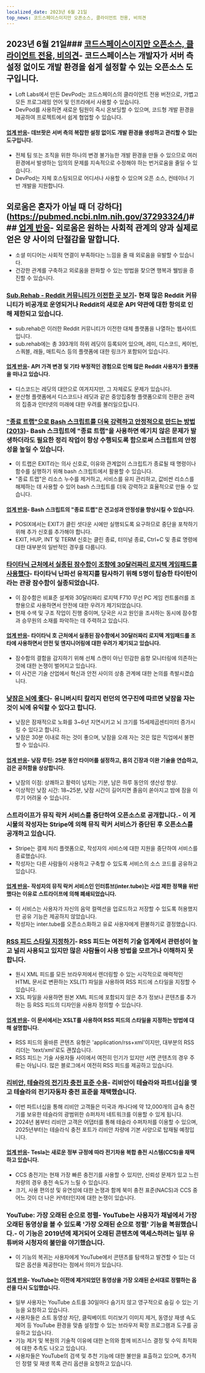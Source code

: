 ```yaml
---
localized_date: 2023년 6월 21일
top_news: 코드스페이스이지만 오픈소스, 클라이언트 전용, 비의견
---
```




<CallToAction />

<Steps>

## 2023년 6월 21일### [코드스페이스이지만 오픈소스, 클라이언트 전용, 비의견](https://devpod.sh/)- 코드스페이스는 개발자가 서버 측 설정 없이도 개발 환경을 쉽게 설정할 수 있는 오픈소스 도구입니다.

- Loft Labs에서 만든 DevPod는 코드스페이스의 클라이언트 전용 버전으로, 가볍고 모든 프로그래밍 언어 및 인프라에서 사용할 수 있습니다.
- DevPod를 사용하면 새로운 팀원이 즉시 온보딩할 수 있으며, 코드형 개발 환경을 제공하여 프로젝트에서 쉽게 협업할 수 있습니다.

#### [업계 반응](http://news.ycombinator.com/item?id=36407477)- 데브팟은 서버 측의 복잡한 설정 없이도 개발 환경을 생성하고 관리할 수 있는 도구입니다.

- 전체 팀 또는 조직을 위한 하나의 변경 불가능한 개발 환경을 만들 수 있으므로 여러 환경에서 발생하는 임의의 문제를 지속적으로 수정해야 하는 번거로움을 줄일 수 있습니다.
- DevPod는 자체 호스팅되므로 어디서나 사용할 수 있으며 오픈 소스, 컨테이너 기반 개발을 지원합니다.

## 외로움은 혼자가 아닐 때 더 강하다](https://pubmed.ncbi.nlm.nih.gov/37293324/)### [업계 반응](http://news.ycombinator.com/item?id=36403280)- 외로움은 원하는 사회적 관계의 양과 실제로 얻은 양 사이의 단절감을 말합니다.

- 소셜 미디어는 사회적 연결이 부족하다는 느낌을 줄 때 외로움을 유발할 수 있습니다.
- 건강한 관계를 구축하고 외로움을 완화할 수 있는 방법을 찾으면 행복과 웰빙을 증진할 수 있습니다.

### [Sub.Rehab - Reddit 커뮤니티가 이전한 곳 보기](https://sub.rehab/)- 현재 많은 Reddit 커뮤니티가 비공개로 운영되거나 Reddit의 새로운 API 약관에 대한 항의로 인해 제한되고 있습니다.

- sub.rehab은 이러한 Reddit 커뮤니티가 이전한 대체 플랫폼을 나열하는 웹사이트입니다.
- sub.rehab에는 총 393개의 하위 레딧이 등록되어 있으며, 레미, 디스코드, 케이빈, 스쿼블, 래들, 매트릭스 등의 플랫폼에 대한 링크가 포함되어 있습니다.

#### [업계 반응](http://news.ycombinator.com/item?id=36401999)- API 가격 변경 및 기타 부정적인 경험으로 인해 많은 Reddit 사용자가 플랫폼을 떠나고 있습니다.

- 디스코드는 레딧의 대안으로 여겨지지만, 그 자체로도 문제가 있습니다.
- 분산형 플랫폼에서 디스코드나 레딧과 같은 중앙집중형 플랫폼으로의 전환은 권력의 집중과 인터넷의 미래에 대한 우려를 불러일으킵니다.

### ["종료 트랩"으로 Bash 스크립트를 더욱 강력하고 안정적으로 만드는 방법 (2013)](http://redsymbol.net/articles/bash-exit-traps/)- Bash 스크립트에 "종료 트랩"을 사용하면 예기치 않은 문제가 발생하더라도 필요한 정리 작업이 항상 수행되도록 함으로써 스크립트의 안정성을 높일 수 있습니다.

- 이 트랩은 EXIT라는 의사 신호로, 이유와 관계없이 스크립트가 종료될 때 명령이나 함수를 실행하기 위해 bash 스크립트에서 활용할 수 있습니다.
- "종료 트랩"은 리소스 누수를 제거하고, 서비스를 유지 관리하고, 값비싼 리소스를 해제하는 데 사용할 수 있어 bash 스크립트를 더욱 강력하고 효율적으로 만들 수 있습니다.

#### [업계 반응](http://news.ycombinator.com/item?id=36400465)- Bash 스크립트의 "종료 트랩"은 견고성과 안정성을 향상시킬 수 있습니다.

- POSIX에서는 EXIT가 클린 셧다운 시에만 실행되도록 요구하므로 중단을 포착하기 위해 추가 신호를 추가해야 합니다.
- EXIT, HUP, INT 및 TERM 신호는 클린 종료, 터미널 종료, Ctrl+C 및 종료 명령에 대한 대부분의 일반적인 경우를 다룹니다.

### [타이타닉 근처에서 실종된 잠수함이 조향에 30달러짜리 로지텍 게임패드를 사용했다](https://arstechnica.com/gaming/2023/06/submarine-missing-near-titanic-used-a-30-logitech-gamepad-for-steering/)- 타이타닉 난파선 유적지를 탐사하기 위해 5명이 탑승한 타이탄이라는 관광 잠수함이 실종되었습니다.

- 이 잠수함은 비표준 설계와 30달러짜리 로지텍 F710 무선 PC 게임 컨트롤러를 조향용으로 사용하면서 안전에 대한 우려가 제기되었습니다.
- 현재 수색 및 구조 작업이 진행 중이며, 당국은 사고 원인을 조사하는 동시에 잠수함과 승무원의 소재를 파악하는 데 주력하고 있습니다.

#### [업계 반응](http://news.ycombinator.com/item?id=36407781)- 타이타닉 호 근처에서 실종된 잠수함에서 30달러짜리 로지텍 게임패드를 조타에 사용하면서 안전 및 엔지니어링에 대한 우려가 제기되고 있습니다.

- 잠수함의 결함을 감지하기 위해 선체 스캔이 아닌 민감한 음향 모니터링에 의존하는 것에 대한 논쟁이 벌어지고 있습니다.
- 이 사건은 기술 산업에서 혁신과 안전 사이의 상충 관계에 대한 논의를 촉발시켰습니다.

### [낮잠은 뇌에 좋다](https://www.bbc.com/news/health-65950168)- 유니버시티 칼리지 런던의 연구진에 따르면 낮잠을 자는 것이 뇌에 유익할 수 있다고 합니다.

- 낮잠은 잠재적으로 노화를 3~6년 지연시키고 뇌 크기를 15세제곱센티미터 증가시킬 수 있다고 합니다.
- 낮잠은 30분 이내로 하는 것이 좋으며, 낮잠을 오래 자는 것은 많은 직업에서 불편할 수 있습니다.

#### [업계 반응](http://news.ycombinator.com/item?id=36399503)- 낮잠 루틴: 25분 동안 타이머를 설정하고, 몸의 긴장과 이완 기술을 연습하고, 검은 공허함을 상상합니다.

- 낮잠의 이점: 상쾌하고 활력이 넘치는 기분, 남은 하루 동안의 생산성 향상.
- 이상적인 낮잠 시간: 18~25분, 낮잠 시간이 길어지면 졸음이 쏟아지고 밤에 잠을 이루기 어려울 수 있습니다.

### 스트라이프가 뮤직 락커 서비스를 중단하여 오픈소스로 공개합니다.- 이 게시물의 작성자는 Stripe에 의해 뮤직 락커 서비스가 중단된 후 오픈소스를 공개하고 있습니다.

- Stripe는 결제 처리 플랫폼으로, 작성자의 서비스에 대한 지원을 중단하여 서비스를 종료했습니다.
- 작성자는 다른 사람들이 사용하고 구축할 수 있도록 서비스의 소스 코드를 공유하고 있습니다.

#### [업계 반응](http://news.ycombinator.com/item?id=36403607)- 작성자의 뮤직 락커 서비스인 인터튜브(inter.tube)는 사업 제한 정책을 위반했다는 이유로 스트라이프에 의해 폐쇄되었습니다.

- 이 서비스는 사용자가 자신의 음악 컬렉션을 업로드하고 저장할 수 있도록 허용했지만 공유 기능은 제공하지 않았습니다.
- 작성자는 inter.tube를 오픈소스화하고 유료 사용자에게 환불하기로 결정했습니다.

### [RSS 피드 스타일 지정하기](https://darekkay.com/blog/rss-styling/)- RSS 피드는 여전히 기술 업계에서 관련성이 높고 널리 사용되고 있지만 많은 사람들이 사용 방법을 모르거나 이해하지 못합니다.

- 원시 XML 피드를 모든 브라우저에서 렌더링할 수 있는 시각적으로 매력적인 HTML 문서로 변환하는 XSL(T) 파일을 사용하여 RSS 피드에 스타일을 지정할 수 있습니다.
- XSL 파일을 사용하면 원본 XML 피드에 포함되지 않은 추가 정보나 콘텐츠를 추가하는 등 RSS 피드의 디자인을 사용자 정의할 수 있습니다.

#### [업계 반응](http://news.ycombinator.com/item?id=36401854)- 이 문서에서는 XSLT를 사용하여 RSS 피드의 스타일을 지정하는 방법에 대해 설명합니다.

- RSS 피드의 올바른 콘텐츠 유형은 'application/rss+xml'이지만, 대부분의 RSS 리더는 'text/xml'로도 괜찮습니다.
- RSS 피드는 기술 사용자들 사이에서 여전히 인기가 있지만 서면 콘텐츠의 경우 주류는 아닙니다. 많은 블로그에서 여전히 RSS 피드를 제공하고 있습니다.

### [리비안, 테슬라의 전기차 충전 표준 수용](https://ev-edition.com/2023/06/rivian-joins-forces-with-tesla-embracing-their-charging-standard-for-electric-vehicles/)- 리비안이 테슬라와 파트너십을 맺고 테슬라의 전기자동차 충전 표준을 채택했습니다.

- 이번 파트너십을 통해 리비안 고객들은 미국과 캐나다에 약 12,000개의 급속 충전기를 보유한 테슬라의 광범위한 슈퍼차저 네트워크를 이용할 수 있게 됩니다.
- 2024년 봄부터 리비안 고객은 어댑터를 통해 테슬라 수퍼차저를 이용할 수 있으며, 2025년부터는 테슬라식 충전 포트가 리비안 차량에 기본 사양으로 탑재될 예정입니다.

#### [업계 반응](http://news.ycombinator.com/item?id=36403494)- Tesla는 새로운 정부 규정에 따라 전기차용 복합 충전 시스템(CCS)을 채택하고 있습니다.

- CCS 충전기는 현재 가장 빠른 충전기를 사용할 수 있지만, 신뢰성 문제가 있고 느린 차량의 경우 충전 속도가 느릴 수 있습니다.
- 크기, 사용 편의성 및 유연성에 대한 논쟁과 함께 북미 충전 표준(NACS)과 CCS 중 어느 것이 더 나은 커넥터인지에 대한 논쟁이 있습니다.

### YouTube: 가장 오래된 순으로 정렬- YouTube는 사용자가 채널에서 가장 오래된 동영상을 볼 수 있도록 '가장 오래된 순으로 정렬' 기능을 복원했습니다.- 이 기능은 2019년에 제거되어 오래된 콘텐츠에 액세스하려는 일부 유튜버와 시청자의 불만을 야기했습니다.

- 이 기능의 복귀는 사용자에게 YouTube에서 콘텐츠를 탐색하고 발견할 수 있는 더 많은 옵션을 제공한다는 점에서 의미가 있습니다.

#### [업계 반응](http://news.ycombinator.com/item?id=36410777)- YouTube는 이전에 제거되었던 동영상을 가장 오래된 순서대로 정렬하는 옵션을 다시 도입했습니다.

- 일부 사용자는 YouTube 쇼트를 30일마다 숨기지 않고 영구적으로 숨길 수 있는 기능을 요청하고 있습니다.
- 사용자들은 쇼트 동영상 차단, 클릭베이트 미리보기 이미지 제거, 동영상 재생 속도 제어 등 YouTube 환경을 맞춤 설정할 수 있는 브라우저 확장 프로그램과 도구를 공유하고 있습니다.
- 기능 제거 및 복원의 기술적 이유에 대한 논의와 함께 비즈니스 결정 및 수익 최적화에 대한 추측도 나오고 있습니다.
- 사용자들은 YouTube의 검색 및 추천 기능에 대한 불만을 표출하고 있으며, 추가적인 정렬 및 재생 목록 관리 옵션을 요청하고 있습니다.

</Steps>
